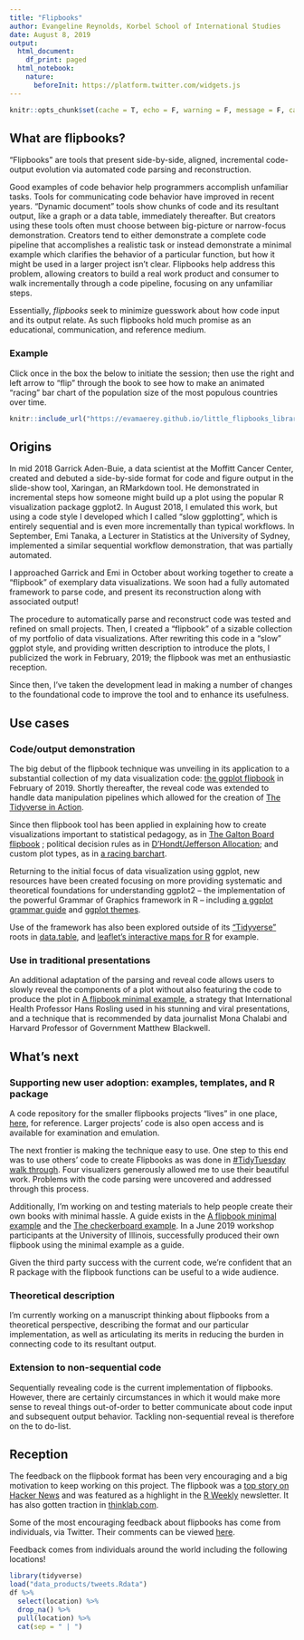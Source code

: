 ```yaml
---
title: "Flipbooks"
author: Evangeline Reynolds, Korbel School of International Studies
date: August 8, 2019
output:
  html_document:
    df_print: paged
  html_notebook:
    nature:
      beforeInit: https://platform.twitter.com/widgets.js
---
```





```r
knitr::opts_chunk$set(cache = T, echo = F, warning = F, message = F, cache = T, error = F)
```


## What are flipbooks?  


<!-- # Pedal to the Metal: NSSD 86 1:01 -->
<!-- # "Now that I'm thinking about this, I would so prefer to watch live coding than to go -->
<!-- # to someone's code and try to figure out what's happening in it.   -->
<!-- # I would rather see it built than see the finish product than reverse engineer it." -->

<!-- # NSSD 86: minute 21 -->
<!-- # Let me just go through this as if it is a step-by-step analysis so I can see the  -->
<!-- # intermediate objects ... it almost makes it harder to translate for someone -- ...  -->
<!-- # if I need to do exactly what they were doing then great, but if not I have to rip out  -->
<!-- # the actual code from the function in order to start from scratch. -->

  

<!-- The presentation will guide attendees in creating their own Flipbooks (with Xaringan slides) or mini Flipbooks (gif output).   -->


<!-- "Flipbooks" are a new tool that present side-by-side, aligned, incremental code-output evolution via automated code parsing and reconstruction. -->

<!-- Visual superimposition of new code on previous code and new output on previous output yields a ["blink comparator"](https://en.wikipedia.org/wiki/Blink_comparator){target="_blank"} type experience, and incrementalism assists viewers in linking specific components of code with resultant behavior.  Flipbooks are promising as communication, educational, and reference medium. -->

<!-- Click on the example below. Then you should be able to "flip" (left and right arrows) through the book to see how to make an animated racing bar chart of population size in the most populous countries over time.   -->


<!-- The flipbook is a new tool for dynamically presenting code alongside output.   -->

"Flipbooks" are tools that present side-by-side, aligned, incremental code-output evolution via automated code parsing and reconstruction.

Good examples of code behavior help programmers accomplish unfamiliar tasks. Tools for communicating code behavior have improved in recent years.  "Dynamic document" tools show chunks of code and its resultant output, like a graph or a data table, immediately thereafter. But creators using these tools often must choose between big-picture or narrow-focus demonstration. Creators tend to either demonstrate a complete code pipeline that accomplishes a realistic task or instead demonstrate a minimal example which clarifies the behavior of a particular function, but how it might be used in a larger project isn't clear. Flipbooks help address this problem, allowing creators to build a real work product and consumer to walk incrementally through a code pipeline, focusing on any unfamiliar steps. 


<!-- The flipbook building tools parse code in a data manipulation or visualization pipeline and then build it back up incrementally. Aligned superimposition of new code and output atop previous code and output makes it easy to identify how each code addition triggers changes in output.  -->

Essentially, *flipbooks* seek to minimize guesswork about how code input and its output relate.  As such flipbooks hold much promise as an educational, communication, and reference medium. 

<!-- Scholars using a reproducible workflow in which they document each step of data manipulation and analysis in code rather than using software with a graphical user interface.   Accomplishing new or unpracticed tasks when using such a programmatic workflow is less burdensome with the availability of good examples.  Tools for communicating examples have improved in recent years.  Especially embraced are tools that show code and its resultant output immediately thereafter --- the case of `Jupytr` notebooks and `Rmarkdown` documents.   Nevertheless, creators  using these tools must choose between big-picture or narrow-focus demonstration; creators tend to either demo a complete code pipeline that accomplishes a realistic task or instead demonstrate a minimal example which makes clear the behavior of a particular function, but how it might be used in a larger project isn't clear. -->

<!-- Flipbooks help address this problem, allowing the creator to present a full demonstration which accomplishes a task, and gives the *user* the opportunity to focus on unfamiliar steps of the work pipeline. Flipbooks parse code in a pipeline of data manipulation or visualization and then build it back up incrementally.  Each of the a sequence of steps can be examined as needed by the viewer. Visual superimposition of new code and output atop previous code and output makes it easy to identify how each code change triggers changes in output. Currently, the implementation is designed to handle the *R* programming language, which is popular in the field of statistical analysis.    -->

<!-- ### In technical terms? -->



<!-- Aligned superimposition of new code on previous code alongside the new output on previous output means that readers identify differences easily via motion detection.  This contrast with comparisons where there is spatial displacement - which imposes a greater cognitive burden. -->

### Example

Click once in the box the below to initiate the session; then use the right and left arrow to "flip" through the book to see how to make an animated "racing" bar chart of the population size of the most populous countries over time.   



<!-- --- -->

<!-- Submission Title -->
<!-- Flipbooks -->
<!-- Learning Objective - What will attendees learn from your talk? -->


<!-- --- -->
<!-- The talk will introduce Flipbooks, a tool for presenting side-by-side, aligned, incremental code-output evolution via automated code parsing and reconstruction. The presentation will also guide attendees in creating their own Flipbooks (Xaringan slides) or mini Flipbooks (gif output). -->
<!-- --- -->

<!-- Submission Abstract -->

<!-- --- -->



```r
knitr::include_url("https://evamaerey.github.io/little_flipbooks_library/racing_bars/racing_barcharts.html#1")
```


## Origins

In mid 2018 Garrick Aden-Buie, a data scientist at the Moffitt Cancer Center, created and debuted a side-by-side format for code and figure output in the slide-show tool, Xaringan, an RMarkdown tool.  He demonstrated in incremental steps how someone might build up a plot using the popular R visualization package ggplot2.  In August 2018, I emulated this work, but using a code style I developed which I called "slow ggplotting", which is entirely sequential and is even more incrementally than typical workflows.  In September, Emi Tanaka, a Lecturer in Statistics at the University of Sydney, implemented a similar sequential workflow demonstration, that was partially automated.  

I approached Garrick and Emi in October about working together to create a "flipbook" of exemplary data visualizations.  We soon had a fully automated framework to parse code, and present its reconstruction along with associated output!  

The procedure to automatically parse and reconstruct code was tested and refined on small projects.  Then, I created a "flipbook" of a sizable collection of my portfolio of data visualizations.  After rewriting this code in a "slow" ggplot style, and providing written description to introduce the plots, I publicized the work in February, 2019; the flipbook was met an enthusiastic reception.  

Since then, I've taken the development lead in making a number of changes to the foundational code to improve the tool and to enhance its usefulness. 


<!-- - [x] Adding more "connector" operators for pausing code (%>%, ->, %+%) to enable presentation beyond data visualization -->
<!-- - [x] Allowing code wrapping (breaks occur not necessarily at the end of lines) -->
<!-- - [x] Determining partial code completeness based on paretheses balancing -->
<!-- - [x] Using code parser rather than regular expressions to identify role of text segments -->

<!-- https://www.garrickadenbuie.com/blog/decouple-code-and-output-in-xaringan-slides/ -->
<!-- https://emitanaka.rbind.io/post/knitr-knitr-code/ -->

<!-- - the code automating the code-walk through has been updated to "pause" at more "connectors" in the code -->
<!-- - to allow code wrapping -->
<!-- - allow the user to indicate at what point walk-through should be "paused" -->
<!-- - adding balanced parentheses as a condition of   -->

 <!-- The usability of flipbooks is also being improved by creating tools for the creation of visual table of contents, from which users can link to specific visualizations to view code-plot evolution.    -->

<!-- ## Origins - the ideas hose -->

<!-- <blockquote class="twitter-tweet"><p lang="en" dir="ltr">Good ideas! Very <a href="https://twitter.com/hashtag/ggplot?src=hash&amp;ref_src=twsrc%5Etfw">#ggplot</a>. A layered presentation of graphics. <a href="https://t.co/M4tRB9bGS5">https://t.co/M4tRB9bGS5</a></p>&mdash; Gina Reynolds (@EvaMaeRey) <a href="https://twitter.com/EvaMaeRey/status/991269331257487366?ref_src=twsrc%5Etfw">May 1, 2018</a></blockquote> <script async src="https://platform.twitter.com/widgets.js" charset="utf-8"></script> -->

<!-- <blockquote class="twitter-tweet"><p lang="en" dir="ltr">I like this implementation even better. I&#39;m using aes() outside of the ggplot() function or a geom function seems not to be conventional. I just tried and see that it works in this case as I was hoping. But, should it be avoided? bad style? <a href="https://twitter.com/StatGarrett?ref_src=twsrc%5Etfw">@StatGarrett</a> <a href="https://t.co/GxUGo1agHU">pic.twitter.com/GxUGo1agHU</a></p>&mdash; Gina Reynolds (@EvaMaeRey) <a href="https://twitter.com/EvaMaeRey/status/992341968125493248?ref_src=twsrc%5Etfw">May 4, 2018</a></blockquote> <script async src="https://platform.twitter.com/widgets.js" charset="utf-8"></script> -->


<!-- <blockquote class="twitter-tweet"><p lang="en" dir="ltr">Really dig how <a href="https://twitter.com/grrrck?ref_src=twsrc%5Etfw">@grrrck</a> builds up <a href="https://twitter.com/hashtag/ggplot2?src=hash&amp;ref_src=twsrc%5Etfw">#ggplot2</a> syntax w/ 📊:<br>📽 &quot;A Gentle Guide to the Grammar of Graphics with ggplot2&quot; <a href="https://t.co/2Okhri7Hox">https://t.co/2Okhri7Hox</a> <a href="https://twitter.com/hashtag/rstats?src=hash&amp;ref_src=twsrc%5Etfw">#rstats</a> <a href="https://twitter.com/hashtag/dataviz?src=hash&amp;ref_src=twsrc%5Etfw">#dataviz</a> <a href="https://t.co/qO43IeTtHG">pic.twitter.com/qO43IeTtHG</a></p>&mdash; Mara Averick (@dataandme) <a href="https://twitter.com/dataandme/status/995650384155693061?ref_src=twsrc%5Etfw">May 13, 2018</a></blockquote> <script async src="https://platform.twitter.com/widgets.js" charset="utf-8"></script> -->

<!-- https://pkg.garrickadenbuie.com/gentle-ggplot2/#46 -->

<!-- <blockquote class="twitter-tweet"><p lang="en" dir="ltr">Here, building up a <a href="https://twitter.com/hashtag/ggplot2?src=hash&amp;ref_src=twsrc%5Etfw">#ggplot2</a> as slowly as possible, <a href="https://twitter.com/hashtag/rstats?src=hash&amp;ref_src=twsrc%5Etfw">#rstats</a>. Incremental adjustments. <a href="https://twitter.com/hashtag/rstatsteachingideas?src=hash&amp;ref_src=twsrc%5Etfw">#rstatsteachingideas</a> <a href="https://t.co/nUulQl8bPh">pic.twitter.com/nUulQl8bPh</a></p>&mdash; Gina Reynolds (@EvaMaeRey) <a href="https://twitter.com/EvaMaeRey/status/1029104656763572226?ref_src=twsrc%5Etfw">August 13, 2018</a></blockquote> <script async src="https://platform.twitter.com/widgets.js" charset="utf-8"></script> -->

<!-- <blockquote class="twitter-tweet"><p lang="en" dir="ltr">Inspired by <a href="https://twitter.com/grrrck?ref_src=twsrc%5Etfw">@grrrck</a> and <a href="https://twitter.com/EvaMaeRey?ref_src=twsrc%5Etfw">@EvaMaeRey</a>, made the kunoichi + ninjutsu (ninja-theme) version of <a href="https://twitter.com/hashtag/ggplot?src=hash&amp;ref_src=twsrc%5Etfw">#ggplot</a> tutorial although Garrick already does explaining this in his excellent blog <a href="https://t.co/msXfg14Ztn">https://t.co/msXfg14Ztn</a>. Gist for ninja-theme here: <a href="https://t.co/soHH4Qvz4F">https://t.co/soHH4Qvz4F</a> <a href="https://twitter.com/hashtag/rstats?src=hash&amp;ref_src=twsrc%5Etfw">#rstats</a> <a href="https://t.co/YlRHAGnaUm">pic.twitter.com/YlRHAGnaUm</a></p>&mdash; Emi Tanaka 🌾 (@statsgen) <a href="https://twitter.com/statsgen/status/1041279648452108289?ref_src=twsrc%5Etfw">September 16, 2018</a></blockquote> <script async src="https://platform.twitter.com/widgets.js" charset="utf-8"></script> -->




## Use cases

### Code/output demonstration

The big debut of the flipbook technique was unveiling in its application to a substantial collection of my data visualization code: [the ggplot flipbook](https://evamaerey.github.io/ggplot_flipbook/ggplot_flipbook_xaringan.html){target="_blank"} in February of 2019.  Shortly thereafter, the reveal code was extended to handle data manipulation pipelines which allowed for the creation of [The Tidyverse in Action](https://evamaerey.github.io/tidyverse_in_action/tidyverse_in_action.html){target="_blank"}.   

Since then flipbook tool has been applied in explaining how to create visualizations important to statistical pedagogy, as in [The Galton Board flipbook](https://evamaerey.github.io/little_flipbooks_library/galton_board/galton_board.html){target="_blank"}
; political decision rules as in [D’Hondt/Jefferson Allocation](https://evamaerey.github.io/little_flipbooks_library/dhondt_jefferson_allocation/dhondt_jefferson_allocation){target="_blank"}; and custom plot types, as in [a racing barchart](https://evamaerey.github.io/little_flipbooks_library/racing_bars/racing_barcharts.html){target="_blank"}.

Returning to the initial focus of data visualization using ggplot, new resources have been created focusing on more providing systematic and theoretical foundations for understanding ggplot2 -- the implementation of the powerful Grammar of Graphics framework in R -- including [a ggplot grammar guide](https://evamaerey.github.io/ggplot2_grammar_guide/ggplot2_grammar_guide#1){target="_blank"} and [ggplot themes](https://evamaerey.github.io/little_flipbooks_library/taming_themes_in_ggplot/taming_ggplot_themes.html){target="_blank"}.  

Use of the framework has also been explored outside of its ["Tidyverse"](https://www.tidyverse.org/){target="_blank"} roots in [data.table](https://evamaerey.github.io/little_flipbooks_library/data.table/data.table){target="_blank"}, and [leaflet's interactive maps for R](https://evamaerey.github.io/little_flipbooks_library/leaflet/leaflet#1){target="_blank"} for example.  

### Use in traditional presentations

An additional adaptation of the parsing and reveal code allows users to slowly reveal the components of a plot without also featuring the code to produce the plot in [A flipbook minimal example](https://evamaerey.github.io/little_flipbooks_library/minimal_example/minimal_example){target="_blank"}, a strategy that International Health Professor Hans Rosling used in his stunning and viral presentations, and a technique that is recommended by data journalist Mona Chalabi and Harvard Professor of Government Matthew Blackwell. 


## What's next

### Supporting new user adoption: examples, templates, and R package

A code repository for the smaller flipbooks projects "lives" in one place, [here](https://github.com/EvaMaeRey/little_flipbooks_library), for reference.   Larger projects' code is also open access and is available for examination and emulation.

The next frontier is making the technique easy to use.  One step to this end was to use others' code to create Flipbooks as was done in [#TidyTuesday walk through](https://evamaerey.github.io/tidytuesday_walk_through/tidytuesday_highlights.html){target="_blank"}.  Four visualizers generously allowed me to use their beautiful work.  Problems with the code parsing were uncovered and addressed through this process.

Additionally, I'm working on and testing materials to help people create their own books with minimal hassle.  A guide exists in the [A flipbook minimal example](https://evamaerey.github.io/little_flipbooks_library/tidytuesday_minimal_example/tidytuesday_minimal_example){target="_blank"} and the [The checkerboard example](https://evamaerey.github.io/little_flipbooks_library/checkerboard/checkerboard.html){target="_blank"}.  In a June 2019 workshop participants at the University of Illinois, successfully produced their own flipbook using the minimal example as a guide.  

Given the third party success with the current code, we're confident that an R package with the flipbook functions can be useful to a wide audience.  

### Theoretical description

I'm currently working on a manuscript thinking about flipbooks from a theoretical perspective, describing the format and our particular implementation, as well as articulating its merits in reducing the burden in connecting code to its resultant output.  

### Extension to non-sequential code

Sequentially revealing code is the current implementation of flipbooks. However, there are certainly circumstances in which it would make more sense to reveal things out-of-order to better communicate about code input and subsequent output behavior.  Tackling non-sequential reveal is therefore on the to do-list.   

## Reception

The feedback on the flipbook format has been very encouraging and a big motivation to keep working on this project.  The flipbook was a [top story on Hacker News](https://news.ycombinator.com/item?id=19356354) and was featured as a highlight in the [R Weekly](https://www.r-craft.org/r-news/r-weekly-2019-07-flipbook-package-building/) newsletter. It has also gotten traction in [thinklab.com](https://thinklab.com/content/3969741).


Some of the most encouraging feedback about flipbooks has come from individuals, via Twitter.  Their comments can be viewed [here](https://evamaerey.github.io/little_flipbooks_library/about/cheers_for_flipbooks).

Feedback comes from individuals around the world including the following locations!

```r
library(tidyverse)
load("data_products/tweets.Rdata")
df %>% 
  select(location) %>% 
  drop_na() %>% 
  pull(location) %>% 
  cat(sep = " | ")
```



<!-- ```{r, out.width="48%"} -->
<!-- knitr::include_url("https://evamaerey.github.io/ggplot_flipbook/ggplot_flipbook_xaringan.html") -->
<!-- knitr::include_url("https://evamaerey.github.io/tidyverse_in_action/tidyverse_in_action.html") -->
<!-- knitr::include_url("https://evamaerey.github.io/ggplot2_grammar_guide/ggplot2_grammar_guide") -->
<!-- knitr::include_url("https://evamaerey.github.io/tidytuesday_walk_through/tidytuesday_highlights.html") -->
<!-- ``` -->

